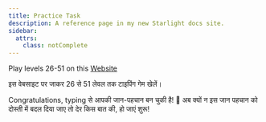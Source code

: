 ```yaml
---
title: Practice Task
description: A reference page in my new Starlight docs site.
sidebar:
  attrs:
    class: notComplete
---
```



Play levels 26-51 on this 
[Website](https://www.typingclub.com/)

इस वेबसाइट पर जाकर 26 से 51 लेवल तक टाइपिंग गेम खेलें।

Congratulations, typing से आपकी जान-पहचान बन चुकी है! 🤝
अब क्यों न इस जान पहचान को दोस्ती में बदल दिया जाए तो देर किस बात की, हो जाएं शुरू!
